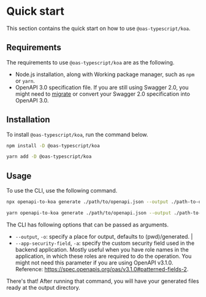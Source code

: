 ---
---


# Quick start

This section contains the quick start on how to use `@oas-typescript/koa`.

## Requirements

The requirements to use `@oas-typescript/koa` are as the following.

- Node.js installation, along with Working package manager, such as `npm` or `yarn`.
- OpenAPI 3.0 specification file. If you are still using Swagger 2.0, you might need to [migrate](https://swagger.io/blog/news/whats-new-in-openapi-3-0/) or convert your Swagger 2.0 specification into OpenAPI 3.0.

## Installation

To install `@oas-typescript/koa`, run the command below.

<Tabs groupId="package-managers">
  <TabItem value="npm" label="npm" default>

```bash
npm install -D @oas-typescript/koa
```

  </TabItem>
  <TabItem value="yarn" label="Yarn">

```bash
yarn add -D @oas-typescript/koa
```

  </TabItem>
</Tabs>

## Usage

To use the CLI, use the following command.

<Tabs groupId="package-managers">
  <TabItem value="npm" label="npm" default>

```bash
npx openapi-to-koa generate ./path/to/openapi.json --output ./path-to-output-directory
```

  </TabItem>
  <TabItem value="yarn" label="Yarn">

```bash
yarn openapi-to-koa generate ./path/to/openapi.json --output ./path-to-output-directory
```

  </TabItem>
</Tabs>

The CLI has following options that can be passed as arguments.

- `--output`, `-o`: specify a place for output, defaults to (pwd)/generated. |
- `--app-security-field`, `-a`: specify the custom security field used in the backend application. Mostly useful when you have role names in the application, in which these roles are required to do the operation. You might not need this parameter if you are using OpenAPI v3.1.0. Reference: https://spec.openapis.org/oas/v3.1.0#patterned-fields-2.

There's that! After running that command, you will have your generated files ready at the output directory.